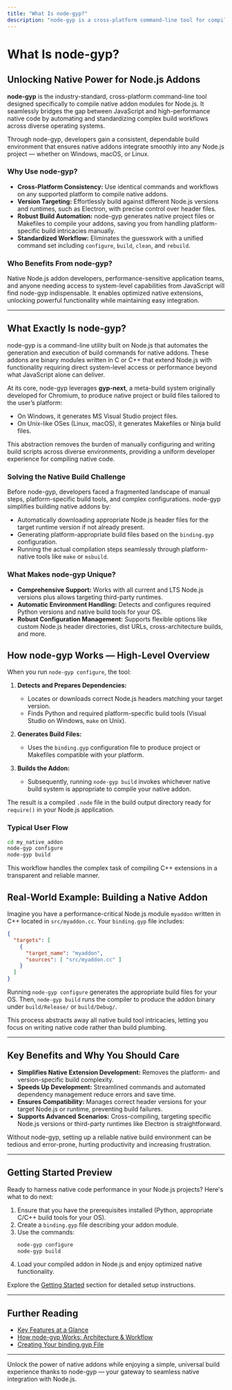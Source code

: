 ```yaml
---
title: "What Is node-gyp?"
description: "node-gyp is a cross-platform command-line tool for compiling native addon modules for Node.js. It brings consistent, universal build workflows to Node.js developers requiring optimized native code, making it an industry standard for bridging JavaScript and system-level performance."
---
```


# What Is node-gyp?

## Unlocking Native Power for Node.js Addons

**node-gyp** is the industry-standard, cross-platform command-line tool designed specifically to compile native addon modules for Node.js. It seamlessly bridges the gap between JavaScript and high-performance native code by automating and standardizing complex build workflows across diverse operating systems.

Through node-gyp, developers gain a consistent, dependable build environment that ensures native addons integrate smoothly into any Node.js project — whether on Windows, macOS, or Linux.

### Why Use node-gyp?
- **Cross-Platform Consistency:** Use identical commands and workflows on any supported platform to compile native addons.
- **Version Targeting:** Effortlessly build against different Node.js versions and runtimes, such as Electron, with precise control over header files.
- **Robust Build Automation:** node-gyp generates native project files or Makefiles to compile your addons, saving you from handling platform-specific build intricacies manually.
- **Standardized Workflow:** Eliminates the guesswork with a unified command set including `configure`, `build`, `clean`, and `rebuild`.

### Who Benefits From node-gyp?
Native Node.js addon developers, performance-sensitive application teams, and anyone needing access to system-level capabilities from JavaScript will find node-gyp indispensable. It enables optimized native extensions, unlocking powerful functionality while maintaining easy integration.

---

## What Exactly Is node-gyp?

node-gyp is a command-line utility built on Node.js that automates the generation and execution of build commands for native addons. These addons are binary modules written in C or C++ that extend Node.js with functionality requiring direct system-level access or performance beyond what JavaScript alone can deliver.

At its core, node-gyp leverages **gyp-next**, a meta-build system originally developed for Chromium, to produce native project or build files tailored to the user’s platform:

- On Windows, it generates MS Visual Studio project files.
- On Unix-like OSes (Linux, macOS), it generates Makefiles or Ninja build files.

This abstraction removes the burden of manually configuring and writing build scripts across diverse environments, providing a uniform developer experience for compiling native code.

### Solving the Native Build Challenge

Before node-gyp, developers faced a fragmented landscape of manual steps, platform-specific build tools, and complex configurations. node-gyp simplifies building native addons by:

- Automatically downloading appropriate Node.js header files for the target runtime version if not already present.
- Generating platform-appropriate build files based on the `binding.gyp` configuration.
- Running the actual compilation steps seamlessly through platform-native tools like `make` or `msbuild`.

### What Makes node-gyp Unique?

- **Comprehensive Support:** Works with all current and LTS Node.js versions plus allows targeting third-party runtimes.
- **Automatic Environment Handling:** Detects and configures required Python versions and native build tools for your OS.
- **Robust Configuration Management:** Supports flexible options like custom Node.js header directories, dist URLs, cross-architecture builds, and more.

## How node-gyp Works — High-Level Overview

When you run `node-gyp configure`, the tool:

1. **Detects and Prepares Dependencies:**
   - Locates or downloads correct Node.js headers matching your target version.
   - Finds Python and required platform-specific build tools (Visual Studio on Windows, `make` on Unix).

2. **Generates Build Files:**
   - Uses the `binding.gyp` configuration file to produce project or Makefiles compatible with your platform.

3. **Builds the Addon:**
   - Subsequently, running `node-gyp build` invokes whichever native build system is appropriate to compile your native addon.

The result is a compiled `.node` file in the build output directory ready for `require()` in your Node.js application.

### Typical User Flow

```bash
cd my_native_addon
node-gyp configure
node-gyp build
```

This workflow handles the complex task of compiling C++ extensions in a transparent and reliable manner.

## Real-World Example: Building a Native Addon

Imagine you have a performance-critical Node.js module `myaddon` written in C++ located in `src/myaddon.cc`. Your `binding.gyp` file includes:

```json
{
  "targets": [
    {
      "target_name": "myaddon",
      "sources": [ "src/myaddon.cc" ]
    }
  ]
}
```

Running `node-gyp configure` generates the appropriate build files for your OS. Then, `node-gyp build` runs the compiler to produce the addon binary under `build/Release/` or `build/Debug/`.

This process abstracts away all native build tool intricacies, letting you focus on writing native code rather than build plumbing.

---

## Key Benefits and Why You Should Care

- **Simplifies Native Extension Development:** Removes the platform- and version-specific build complexity.
- **Speeds Up Development:** Streamlined commands and automated dependency management reduce errors and save time.
- **Ensures Compatibility:** Manages correct header versions for your target Node.js or runtime, preventing build failures.
- **Supports Advanced Scenarios:** Cross-compiling, targeting specific Node.js versions or third-party runtimes like Electron is straightforward.

Without node-gyp, setting up a reliable native build environment can be tedious and error-prone, hurting productivity and increasing frustration.

---

## Getting Started Preview

Ready to harness native code performance in your Node.js projects? Here's what to do next:

1. Ensure that you have the prerequisites installed (Python, appropriate C/C++ build tools for your OS).
2. Create a `binding.gyp` file describing your addon module.
3. Use the commands:
   ```bash
   node-gyp configure
   node-gyp build
   ```
4. Load your compiled addon in Node.js and enjoy optimized native functionality.

Explore the [Getting Started](../getting-started/setup-prerequisites-installation/prerequisites-system-requirements) section for detailed setup instructions.

---

## Further Reading

- [Key Features at a Glance](/overview/introduction-and-value/core-features-quick-overview)
- [How node-gyp Works: Architecture & Workflow](/overview/core-concepts-and-architecture/component-architecture)
- [Creating Your binding.gyp File](/getting-started/first-build-validation/creating-binding-gyp)

---

Unlock the power of native addons while enjoying a simple, universal build experience thanks to node-gyp — your gateway to seamless native integration with Node.js.
